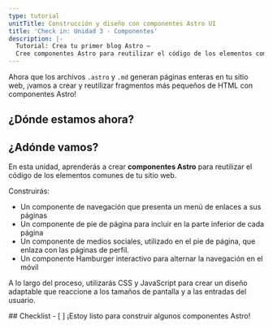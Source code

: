 ```yaml
---
type: tutorial
unitTitle: Construcción y diseño con componentes Astro UI
title: 'Check in: Unidad 3 - Componentes'
description: |-
  Tutorial: Crea tu primer blog Astro —
  Cree componentes Astro para reutilizar el código de los elementos comunes de su sitio web.
---
```



Ahora que los archivos `.astro` y `.md` generan páginas enteras en tu sitio web, ¡vamos a crear y reutilizar fragmentos más pequeños de HTML con componentes Astro!

## ¿Dónde estamos ahora?

<StackblitzIntro tree="withastro/blog-tutorial-demo/tree/unit-3/start"/>

## ¿Adónde vamos?

En esta unidad, aprenderás a crear **componentes Astro** para reutilizar el código de los elementos comunes de tu sitio web. 

Construirás:
- Un componente de navegación que presenta un menú de enlaces a sus páginas 
- Un componente de pie de página para incluir en la parte inferior de cada página
- Un componente de medios sociales, utilizado en el pie de página, que enlaza con las páginas de perfil.
- Un componente Hamburger interactivo para alternar la navegación en el móvil

A lo largo del proceso, utilizarás CSS y JavaScript para crear un diseño adaptable que reaccione a los tamaños de pantalla y a las entradas del usuario.



<Box icon="check-list">
## Checklist

<Checklist>
- [ ] ¡Estoy listo para construir algunos componentes Astro!
</Checklist>
</Box>
